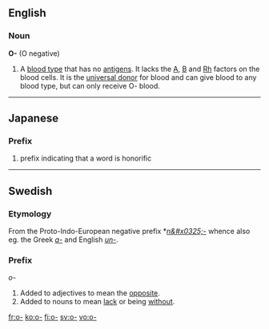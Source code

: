 {{see|o|O|ó-}}
==English==

===Noun===
'''O-'''  (O negative)

# A [[blood type]] that has no [[antigen]]s.  It lacks the [[A]], [[B]] and [[Rh]] factors on the blood cells. It is the [[universal donor]] for blood and can give blood to any blood type, but can only receive O- blood.

----

==Japanese==

===Prefix===
{{ja-pos|r|prefix|hira=お|kanji=御}}

# prefix indicating that a word is honorific

----

==Swedish==

===Etymology===
From the Proto-Indo-European negative prefix *''[[n&#x0325;-]]'' whence also eg. the Greek ''[[a-]]'' and English ''[[un-]]''.

===Prefix===
''o-''

# Added to adjectives to mean the [[opposite]].
# Added to nouns to mean [[lack]] or being [[without]].

[[fr:o-]]
[[ko:o-]]
[[fi:o-]]
[[sv:o-]]
[[vo:o-]]